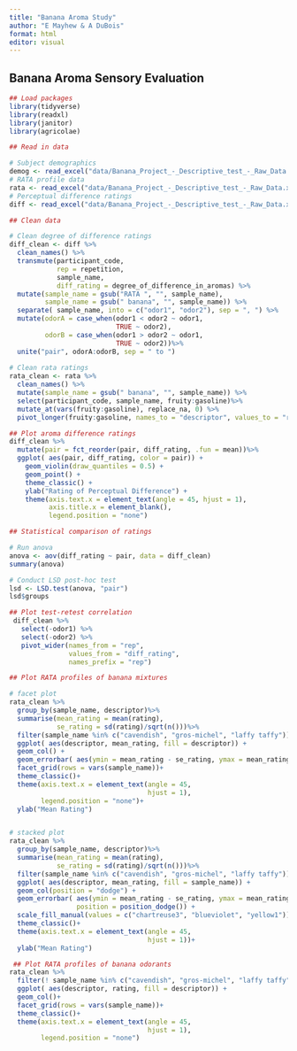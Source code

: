 ---
title: "Banana Aroma Study"
author: "E Mayhew & A DuBois"
format: html
editor: visual
---

## Banana Aroma Sensory Evaluation

```{r}
## Load packages
library(tidyverse)
library(readxl)
library(janitor)
library(agricolae)
```

```{r}
## Read in data

# Subject demographics
demog <- read_excel("data/Banana_Project_-_Descriptive_test_-_Raw_Data.xlsx", sheet = 4, skip = 3)
# RATA profile data
rata <- read_excel("data/Banana_Project_-_Descriptive_test_-_Raw_Data.xlsx", sheet = 5, skip = 3)
# Perceptual difference ratings
diff <- read_excel("data/Banana_Project_-_Descriptive_test_-_Raw_Data.xlsx", sheet = 6, skip = 3)
```

```{r}
## Clean data

# Clean degree of difference ratings
diff_clean <- diff %>%
  clean_names() %>%
  transmute(participant_code,
            rep = repetition,
            sample_name,
            diff_rating = degree_of_difference_in_aromas) %>%
  mutate(sample_name = gsub("RATA ", "", sample_name),
         sample_name = gsub(" banana", "", sample_name)) %>%
  separate( sample_name, into = c("odor1", "odor2"), sep = ", ") %>%
  mutate(odorA = case_when(odor1 < odor2 ~ odor1,
                           TRUE ~ odor2),
         odorB = case_when(odor1 > odor2 ~ odor1,
                           TRUE ~ odor2))%>%
  unite("pair", odorA:odorB, sep = " to ")
 
# Clean rata ratings 
rata_clean <- rata %>%
  clean_names() %>%
  mutate(sample_name = gsub(" banana", "", sample_name)) %>%
  select(participant_code, sample_name, fruity:gasoline)%>%
  mutate_at(vars(fruity:gasoline), replace_na, 0) %>%
  pivot_longer(fruity:gasoline, names_to = "descriptor", values_to = "rating")

```

```{r}
## Plot aroma difference ratings
diff_clean %>%
  mutate(pair = fct_reorder(pair, diff_rating, .fun = mean))%>%
  ggplot( aes(pair, diff_rating, color = pair)) +
    geom_violin(draw_quantiles = 0.5) +
    geom_point() +
    theme_classic() +
    ylab("Rating of Perceptual Difference") +
    theme(axis.text.x = element_text(angle = 45, hjust = 1),
          axis.title.x = element_blank(),
          legend.position = "none")
```

```{r}
## Statistical comparison of ratings

# Run anova
anova <- aov(diff_rating ~ pair, data = diff_clean)
summary(anova)

# Conduct LSD post-hoc test
lsd <- LSD.test(anova, "pair")
lsd$groups
```

```{r}
## Plot test-retest correlation
 diff_clean %>%
   select(-odor1) %>%
   select(-odor2) %>%
   pivot_wider(names_from = "rep",
               values_from = "diff_rating", 
               names_prefix = "rep") 
```

```{r}
## Plot RATA profiles of banana mixtures 

# facet plot
rata_clean %>%
  group_by(sample_name, descriptor)%>%
  summarise(mean_rating = mean(rating),
            se_rating = sd(rating)/sqrt(n()))%>%
  filter(sample_name %in% c("cavendish", "gros-michel", "laffy taffy"))%>%
  ggplot( aes(descriptor, mean_rating, fill = descriptor)) +
  geom_col() +
  geom_errorbar( aes(ymin = mean_rating - se_rating, ymax = mean_rating + se_rating)) +
  facet_grid(rows = vars(sample_name))+
  theme_classic()+
  theme(axis.text.x = element_text(angle = 45,
                                   hjust = 1),
        legend.position = "none")+
  ylab("Mean Rating")


# stacked plot
rata_clean %>%
  group_by(sample_name, descriptor)%>%
  summarise(mean_rating = mean(rating),
            se_rating = sd(rating)/sqrt(n()))%>%
  filter(sample_name %in% c("cavendish", "gros-michel", "laffy taffy"))%>%
  ggplot( aes(descriptor, mean_rating, fill = sample_name)) +
  geom_col(position = "dodge") +
  geom_errorbar( aes(ymin = mean_rating - se_rating, ymax = mean_rating + se_rating),
                 position = position_dodge()) +
  scale_fill_manual(values = c("chartreuse3", "blueviolet", "yellow1"))+
  theme_classic()+
  theme(axis.text.x = element_text(angle = 45,
                                   hjust = 1))+
  ylab("Mean Rating")


```

```{r}
 ## Plot RATA profiles of banana odorants
rata_clean %>%
  filter(! sample_name %in% c("cavendish", "gros-michel", "laffy taffy"))%>%
  ggplot( aes(descriptor, rating, fill = descriptor)) +
  geom_col()+
  facet_grid(rows = vars(sample_name))+
  theme_classic()+
  theme(axis.text.x = element_text(angle = 45,
                                   hjust = 1),
        legend.position = "none")
```
